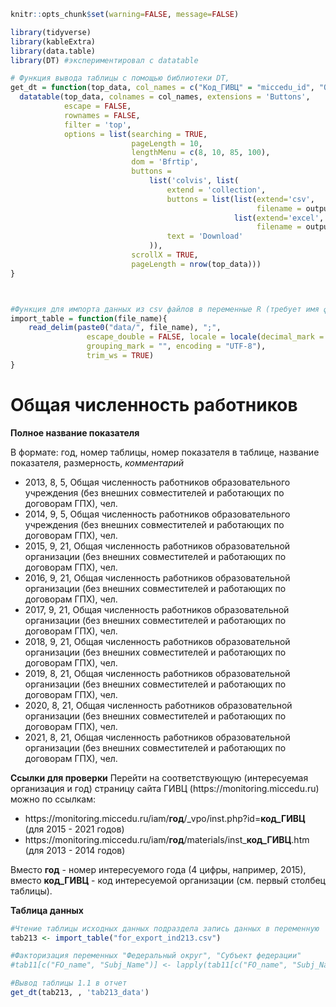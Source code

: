 
```r
knitr::opts_chunk$set(warning=FALSE, message=FALSE)
```


```r
library(tidyverse)
library(kableExtra)
library(data.table)
library(DT) #экспериментировал с datatable
```

```r
# Функция вывода таблицы с помощью библиотеки DT, 
get_dt = function(top_data, col_names = c("Код_ГИВЦ" = "miccedu_id", "Организация" = "clear_name", "2013" = "ind_2013_value", "2014" = "ind_2014_value", "2015" = "ind_2015_value", "2016" = "ind_2016_value", "2017" = "ind_2017_value", "2018" = "ind_2018_value", "2019" = "ind_2019_value", "2020" = "ind_2020_value", "2021" =  "ind_2021_value"), output_file_name) {
  datatable(top_data, colnames = col_names, extensions = 'Buttons',
            escape = FALSE,
            rownames = FALSE,
            filter = 'top',
            options = list(searching = TRUE,
                           pageLength = 10,
                           lengthMenu = c(8, 10, 85, 100),
                           dom = 'Bfrtip',
                           buttons = 
                               list('colvis', list(
                                   extend = 'collection',
                                   buttons = list(list(extend='csv',
                                                       filename = output_file_name),
                                                  list(extend='excel',
                                                       filename = output_file_name)),
                                   text = 'Download'
                               )),
                           scrollX = TRUE,
                           pageLength = nrow(top_data))) 
}



#Функция для импорта данных из csv файлов в переменные R (требует имя файла в кавычках и берет из каталока data рабочей директории проекта)
import_table = function(file_name){
    read_delim(paste0("data/", file_name), ";", 
                 escape_double = FALSE, locale = locale(decimal_mark = ",", 
                 grouping_mark = "", encoding = "UTF-8"), 
                 trim_ws = TRUE)
}
```






# Общая численность работников {#ind213_info}

**Полное название показателя**

В формате: год, номер таблицы, номер показателя в таблице, название показателя, размерность, *комментарий*


*	2013,	8,	5,	Общая численность работников образовательного учреждения (без внешних совместителей и работающих по договорам ГПХ),	чел.
*	2014,	9,	5,	Общая численность работников образовательного учреждения (без внешних совместителей и работающих по договорам ГПХ),	чел.
*	2015,	9,	21,	Общая численность работников образовательной организации (без внешних совместителей и работающих по договорам ГПХ),	чел.
*	2016,	9,	21,	Общая численность работников образовательной организации (без внешних совместителей и работающих по договорам ГПХ),	чел.
*	2017,	9,	21,	Общая численность работников образовательной организации (без внешних совместителей и работающих по договорам ГПХ),	чел.
*	2018,	9,	21,	Общая численность работников образовательной организации (без внешних совместителей и работающих по договорам ГПХ),	чел.
*	2019,	8,	21,	Общая численность работников образовательной организации (без внешних совместителей и работающих по договорам ГПХ),	чел.
*	2020,	8,	21,	Общая численность работников образовательной организации (без внешних совместителей и работающих по договорам ГПХ),	чел.
*	2021,	8,	21,	Общая численность работников образовательной организации (без внешних совместителей и работающих по договорам ГПХ),	чел.

**Ссылки для проверки**
Перейти на соответствующую (интересуемая организация и год) страницу сайта ГИВЦ (https://monitoring.miccedu.ru) можно по ссылкам:

* https://monitoring.miccedu.ru/iam/**год**/_vpo/inst.php?id=**код_ГИВЦ** (для 2015 - 2021 годов)
* https://monitoring.miccedu.ru/iam/**год**/materials/inst_**код_ГИВЦ**.htm (для 2013 - 2014 годов)

Вместо **год** - номер интересуемого года (4 цифры, например, 2015), вместо **код_ГИВЦ** - код интересуемой организации (см. первый столбец таблицы).



**Таблица данных**

```r
#Чтение таблицы исходных данных подраздела запись данных в переменную
tab213 <- import_table("for_export_ind213.csv")

#Факторизация переменных "Федеральный округ", "Субъект федерации"
#tab11[c("FO_name", "Subj_Name")] <- lapply(tab11[c("FO_name", "Subj_Name")] , factor)

```




```r
#Вывод таблицы 1.1 в отчет
get_dt(tab213, , 'tab213_data')
```



